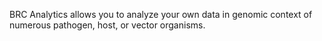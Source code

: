 BRC Analytics allows you to analyze your own data in genomic context
of numerous pathogen, host, or vector organisms.
